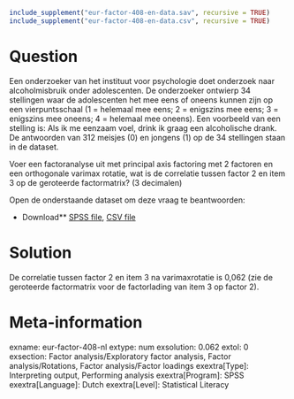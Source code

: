 ```r
include_supplement("eur-factor-408-en-data.sav", recursive = TRUE)
include_supplement("eur-factor-408-en-data.csv", recursive = TRUE)
```

Question
========
Een onderzoeker van het instituut voor psychologie doet onderzoek naar alcoholmisbruik onder adolescenten. De onderzoeker ontwierp 34 stellingen waar de adolescenten het mee eens of oneens kunnen zijn op een vierpuntsschaal (1 = helemaal mee eens; 2 = enigszins mee eens; 3 = enigszins mee oneens; 4 = helemaal mee oneens). Een voorbeeld van een stelling is: Als ik me eenzaam voel, drink ik graag een alcoholische drank. De antwoorden van 312 meisjes (0) en jongens (1) op de 34 stellingen staan in de dataset.

Voer een factoranalyse uit met principal axis factoring met 2 factoren en een orthogonale varimax rotatie, wat is de correlatie tussen factor 2 en item 3 op de geroteerde factormatrix? (3 decimalen)

Open de onderstaande dataset om deze vraag te beantwoorden:

* Download** [SPSS file](eur-factor-408-en-data.sav), [CSV file](eur-factor-408-en-data.csv)


Solution
========
De correlatie tussen factor 2 en item 3 na varimaxrotatie is 0,062 (zie de geroteerde factormatrix voor de factorlading van item 3 op factor 2).

Meta-information
================
exname: eur-factor-408-nl
extype: num
exsolution: 0.062
extol: 0
exsection: Factor analysis/Exploratory factor analysis, Factor analysis/Rotations, Factor analysis/Factor loadings
exextra[Type]: Interpreting output, Performing analysis
exextra[Program]: SPSS
exextra[Language]: Dutch
exextra[Level]: Statistical Literacy
